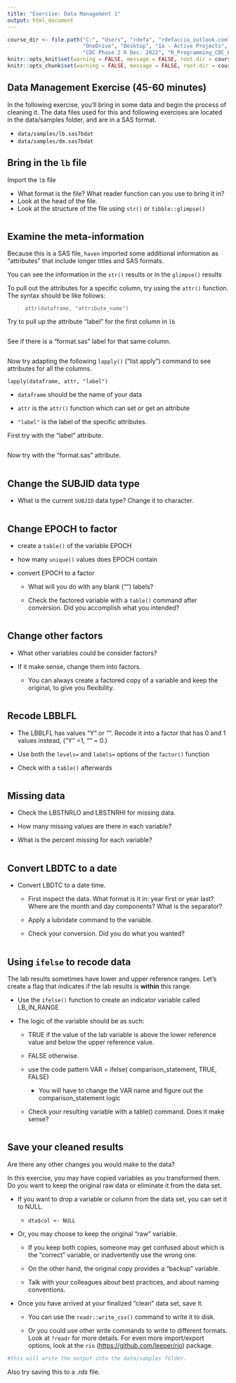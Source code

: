 ---
title: "Exercise: Data Management 1"
output: html_document
---

```{r setup, include=FALSE}
course_dir <- file.path("C:", "Users", "rdefa", "rdefaccio_outlook.com", 
                        "OneDrive", "Desktop", "1a - Active Projects", 
                        "CDC Phase 2 R Dec. 2022", "R_Programming_CDC_Bootcamp")
knitr::opts_knit$set(warning = FALSE, message = FALSE, root.dir = course_dir)
knitr::opts_chunk$set(warning = FALSE, message = FALSE, root.dir = course_dir)
```

## Data Management Exercise (45-60 minutes)

In the following exercise, you'll bring in some data and begin the process of cleaning it. The data files used for this and following exercises are located in the data/samples folder, and are in a SAS format.

-   `data/samples/lb.sas7bdat`
-   `data/samples/dm.sas7bdat`

## Bring in the `lb` file

Import the `lb` file

-   What format is the file? What reader function can you use to bring it in?
-   Look at the head of the file.
-   Look at the structure of the file using `str()` or `tibble::glimpse()`

```{r}

```

## Examine the meta-information

Because this is a SAS file, `haven` imported some additional information as "attributes" that include longer titles and SAS formats.

You can see the information in the `str()` results or in the `glimpse()` results

To pull out the attributes for a specific column, try using the `attr()` function. The syntax should be like follows:

> `attr(dataframe, "attribute_name")`

Try to pull up the attribute "label" for the first column in `lb`

```{r}

```

See if there is a "format.sas" label for that same column.

```{r}

```

Now try adapting the following `lapply()` ("list apply") command to see attributes for all the columns.

`lapply(dataframe, attr, "label")`

-   `dataframe` should be the name of your data

-   `attr` is the `attr()` function which can set or get an attribute

-   `"label"` is the label of the specific attributes.

First try with the "label" attribute.

```{r}

```

Now try with the "format.sas" attribute.

```{r}

```

## Change the SUBJID data type

-   What is the current `SUBJID` data type? Change it to character.

```{r}

```

## Change EPOCH to factor

-   create a `table()` of the variable EPOCH

-   how many `unique()` values does EPOCH contain

-   convert EPOCH to a factor

    -   What will you do with any blank ("") labels?

    -   Check the factored variable with a `table()` command after conversion. Did you accomplish what you intended?

```{r}


```

## Change other factors

-   What other variables could be consider factors?

-   If it make sense, change them into factors.

    -   You can always create a factored copy of a variable and keep the original, to give you flexibility.

```{r}

```

## Recode LBBLFL

-   The LBBLFL has values "Y" or "". Recode it into a factor that has 0 and 1 values instead, ("Y" =1, "" = 0.)

-   Use both the `levels=` and `labels=` options of the `factor()` function

-   Check with a `table()` afterwards

```{r}

```

## Missing data

-   Check the LBSTNRLO and LBSTNRHI for missing data.

-   How many missing values are there in each variable?

-   What is the percent missing for each variable?

```{r}

```

## Convert LBDTC to a date

-   Convert LBDTC to a date time.

    -   First inspect the data. What format is it in: year first or year last? Where are the month and day components? What is the separator?

    -   Apply a lubridate command to the variable.

    -   Check your conversion. Did you do what you wanted?

```{r}

```

## Using `ifelse` to recode data

The lab results sometimes have lower and upper reference ranges. Let's create a flag that indicates if the lab results is **within** this range.

-   Use the `ifelse()` function to create an indicator variable called LB_IN_RANGE

-   The logic of the variable should be as such:

    -   TRUE if the value of the lab variable is above the lower reference value and below the upper reference value.

    -   FALSE otherwise.

    -   use the code pattern VAR = ifelse( comparison_statement, TRUE, FALSE)

        -   You will have to change the VAR name and figure out the comparison_statement logic

    -   Check your resulting variable with a table() command. Does it make sense?

```{r}

```

## Save your cleaned results

Are there any other changes you would make to the data?

In this exercise, you may have copied variables as you transformed them. Do you want to keep the original raw data or eliminate it from the data set.

-   If you want to drop a variable or column from the data set, you can set it to NULL.

    -   `dta$col <- NULL`

-   Or, you may choose to keep the original "raw" variable.

    -   If you keep both copies, someone may get confused about which is the "correct" variable, or inadvertently use the wrong one.

    -   On the other hand, the original copy provides a "backup" variable.

    -   Talk with your colleagues about best practices, and about naming conventions.

-   Once you have arrived at your finalized "clean" data set, save it.

    -   You can use the `readr::write_csv()` command to write it to disk.

    -   Or you could use other write commands to write to different formats. Look at `?readr` for more details. For even more import/export options, look at the `rio` (<https://github.com/leeper/rio>) package.

```{r}
#this will write the output into the data/samples folder. 

```

Also try saving this to a *.rds* file.

```{r}

```
